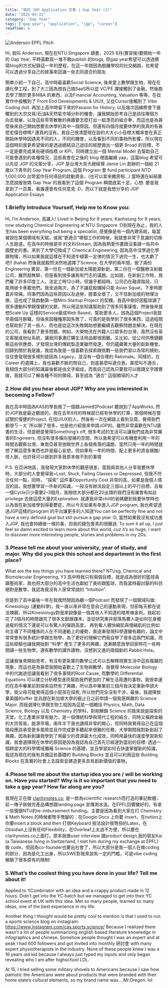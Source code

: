 ```yaml
---
title: "我的 JGP Application 文章 | Gap Year (1)"
date: "2025-03-31"
category: "Gap Year"
tags: ["gap year", "application", "jgp", "career"]
readTime: 6
---
```


![Anderson EPFL Pitch](/anderson-epfl.jpg)

Hi, 我叫 Anderson, 現在在NTU Singapore 讀書，2025 8月(實習後)要開始一年的 Gap Year, 平時喜歡寫一堆不敢publish 的blogs, 但gap year希望可以透過撰寫blog的方式紀錄這一年的歷程，在這一年間因為脫離學校的社交網路，也希望可以透過分享自己的故事來認識一些志同道合的朋友

簡單介紹一下自己，高中時最喜歡Social Science, 後來愛上數學跟生物，現在在讀化學工程，到了大三因為想自己搞SaaS所以從 VC/PE 課接觸到了金融，然後跑去學了關於更多M&A 的東西，以及Financial Accounting, Valuation 等等，在從實作中接觸到了 Front End Developments & UIUX, 又從Cursor接觸到了 Vibe Coding (lol). 再加上高中時留下來的Passion for History, 以及幾次因緣際會下接觸到的大宗交易/石油&天然氣市場分析的機會，讓我開始思考自己是該往哪個方向去發展，以及這些零零散散的興趣要怎麼打出一組漂亮的組合拳，而這也是為甚麼後來自己開始想要去休學的其中一個原因。但還有四個月就要休學的我真的有甚麼宏偉目標嗎? 還真的沒有。我自己很清楚現在設的大大小小目標大概率會在真正開始休學時因遇見不同的人，不同的機會，以及看到不同的事物所影響，所以現在這個時刻我更希望做的是透過總結自己過往的經歷做出一個更 Broad 的目標，不一定是要完成某些硬項指標 or KPI，同時建立出一個 Mental Model 去幫助自己可能會遇到的各種情況，這些我會在之後的 blog 裡面繼續 yap，這篇blog 希望可以先從 JGP 的文案分享，JGP 是台灣大哥大總經理 Jamie Lin 創辦的一個給 21 歲以下青年的 Gap Year Program, 這個 Program 會 fund participant NTD 1,000,000 台幣當作任何項目的啟動資金，(也可以拿來繳房租...) 當時還在糾結要怎麼說服爸媽 Gap Year 的我看到了這個 Program 瞬間底氣十足，心想: 要是我拿到了一百萬，看誰還會有任何意見 :D，而以下就是我想分享的 JGP Application Essays

### **1.Briefly Introduce Yourself, Help me to Know you:**
Hi, I’m Anderson, 高雄人! Lived in Beijing for 9 years, Kaohsiung for 9 years, now studying Chemical Engineering at NTU Singapore :D到現在為止，我的人生has been everything but being a specialist, 感覺像是有一個內建系統，每當被說在某個領域有天賦，或我”更適合”哪個工作的時候，我就會非常下意識的切換人生跑道。在高中的時候是IB 的文科Stream, 因為我熱愛作畫跟沒事讀一些共中國歷史的書。來到了大學切換成了 Chemical Engineering, 因為高中沒學過化學跟物理，所以如果我就這樣在不知道牛頓第一定律的情況下過完一生，也太虧了吧!! (haha) 然後我就毅然決然地選擇了Science. 在大學的兩年間，做了兩份Engineering 實習，第一份在一個新加坡太陽能源新創，第二份在一個醫療注射器公司，雖然超無聊，但是看到很多讓我有鬥志的議題。比如說，在新創工作時，我們雇了許多印度工人，法定工時12小時，但幾乎都超時。公司仍在融資階段，只能用破卡車載他們。我坐過兩次，為了不讓屁股爛掉只能 Asian Squat，下車時膝蓋非常痛。同事們因為這些原因以及過勞，膝蓋全壞了，又不信新加坡的物理治療，這也成了我啟動第一個Mini Startup Project 的契機，我高中剛好因籃球讀了很多運動科學跟復健的文獻，所以用這些知識幫助到了很多同事康復，然後後來就想Scale Up 這樣的Service變成Web Based，幫助更多人，因為這個Project我提早兩個月辭職，但後來因種種原因失敗了，可貴的是我學到了很多東西，這過程間也幫助到了其一些人，而也是從這次失敗開始想要繼續去觀察問題並解決。在現在的公司，我看到了更多問題。例如，大榮物流在外籍人口眾多的台灣，竟然沒有英文客服或地址系統，讓我同事連訂購生活用品都很困難。又比如，從公司供應鏈觀察這些供應商，才發現台灣的傳統製造業雖然發達，但仍蘊藏著大量的創新機會。回歸到關於我是誰，我認為我是一個喜歡去探索跟挑戰一些我們習以為常的規則，往往會發現很多規則是因為 Legacy，並沒有一個合理的 Rationale。同樣的，在Career 的選擇上，我也喜歡不斷的問自己，到底甚麼叫適合我，甚麼叫不適合，我相信大部分的知識最後都是由文字組成，而我自己認為只要我可以閱讀文字跟實做，我就可以了解各種不同的領域，甚至成為 “適合” 這個領域的人才

### **2.How did you hear about JGP? Why are you interested in becoming a Fellow?**
我在高中時因為KAS的學長做了一個跟Jamie的Podcast 聽說到了AppWorks, 然於JGP我是最近聽說的，我在去年8月的時候就已經有休學的打算，那個時候在嘗試關於復健的Project, 在找UIUX的人，然後有一次在網路上看到豆腐，覺得我們都很ㄎㄧㄤˉ所以聊了很多，也是他介紹我來申請JGP的。雖然非常喜歡在NTU讀書的生活，但是總是覺得Something’s off, 很多考試的生活可以讓我們成為非常厲害的Engineers, 但沒有很多橫向發展的空間，所以我希望可以有機會利用一年的時間去觀察台灣，東南亞甚至放眼世界上各個角落的議題，當然只用一年的時間就想了解這麼多東西也許是癡心妄想，但如果有一年的時間，配上更多的資金跟酷/怪人脈，也許我可以做到許多我原本做不到的事情

P.S. 在亞洲地區，我發現大家對休學的觀感很差，當我與其他人分享我要休學時，大部分的人會覺得我=Lost, Stuck, Failing Classes or Depressed, 但我不符合任何一點，同時， “探索” 這件事Opportunity Cost 非常的高，如果是我個人情況的話，我想要學習一件新的知識，一般沒有辦法設定三個以上的平行目標，且每一個Cycle只少需要2–3個月，我相信大部分都在20出頭的我們沒有誰會有如此 privilege 去做這麼大量的Exploration. 就連我非常chill的爸媽聽到我要休學時也以為我在新加坡學到得憂鬱症，所以今天如果有幸進入JGP program, 我也希望透過JGP這樣的program 的平台讓更多的人知道You can be perfectly fine and not have a very defined goal but still pursue a gap year :D, 當然如果我沒有成功進入JGP, 我也會持續做一樣的事，但我的錢包會真的很難過. To sum it all up, I just feel so damn excited to learn more about this world, cuz it’s so huge, I want to discover more interesting people, stories and problems in my 20s.

### **3.Please tell me about your university, year of study, and major. Why did you pick this school and department in the first place?**
What are the key things you have learned there? NTUsg, Chemical and Biomolecular Engineering, Y3 高中時我只有兩個目標，就是成為很好的籃球員跟藝術家，我也把大部分的高中生活也獻給了美術跟籃球，而我當時最討厭的科目絕對是數學，我認為我沒有人家常常說的 “Intuition”.

但是到了高中最後一年在我偶然間因為聽一個Podcast 而發現了一個領域叫做: Kinesiology (運動科學)，我一直以來非常在意自己的運動表現，但卻每天都在徒法煉鋼，所以Kinesiology對我來說像是一個其他人不知道的暗黑煉金術。我起初花了3個月的時間讀完了很多文獻跟課本，並從研究東非部落馬賽人是如何在身體過瘦的情況下還是可以有驚人的彈跳高度， 再到看人體快縮肌與慢縮肌的比例如何主導了不同種族的人在不同運動上的優勢，我逐漸發現科學還蠻有趣的，論文中常常會有很多統計學跟生物學，為了更好的理解它們我自學了很多這兩門知識，而這些經驗也讓我開始對 “科學” 產生了更多的興趣，逐漸願意放學回家時花一些時間讀一些生物學，還有數學的課外讀物，沒想到又進的兩個新的 Rabbit Hole。

這讓我後來開始思考，有沒有更紮實的數學公式可以去解釋現實生活中這些複雜的現象，而這也是為甚麼我開始喜歡上了生物與數學，我覺得 Molecular Biology 中的代謝途徑讓我看到了很多事情的Root Cause, 而數學的 Differential Equations 可以建立分析模型進而幫助我們更加的了解生活周遭的事物，我很幸運的在高中畢業前對探索自然有了興趣，所以高中畢業前三個月我決定重新申請大學，我父母可能覺得這個小屁孩在探索, 所以他們完全沒有干涉，最後，我選擇放棄美國的offer 並且趕在新加坡大學的截止日之前申請一個我感興趣的 Science Major. 而我選擇化學跟生物工程因為這是一個概括 Physics, Math, Data Science, Biology 以及 Chemistry 的學科，對剛解鎖 Science 的我來說是探索的天堂。化工產業非常有魅力，是一個傳統科學與現代工程的結合，同時又橫跨金融的大宗貿易，能源市場，兩年半下我也讀得非常的開心，但同時我覺得自己在這個階段應該承受更多風險並且作完成更多聽起來很難的任務，大學期間我對新創起了興趣，因為新創讓我學到了用最少的資源最大化成效，同時用最快的速度學習新知識，我會選擇現在休學的原因是因為我認為自己首先已經達到當初的目標: 透過一個跨度大的科學領域彌補 Science 的基礎，並且學習如何去快速掌握新的知識，我認為現在的我有具備這些基礎的 Building Blocks 並且可以利用這些 Building Blocks 在真實的社會上去探索並建造更多具有創新價值的事物。

### **4.Please tell me about the startup idea you are / will be working on. Have you started? Why is it so important that you need to take a gap year? How far along are you?** 
我現在正在做 [claritynotes.co](http://claritynotes.co/), 是一款為scientific research而打造的筆記軟體，前一陣子剛做完產品構想跟landing page 宣傳測水溫，在EPFL回響蠻好的，有拿一些獎跟NTU的re-imbursement funding。主要是因為看到大家在打 Chemistry & Math Notes 的時候都彆手彆腳的：在Google Docs 上你要 insert，在notion上你要insert a block and then 打很Keyboard 按法設計很彆扭的Latex，在Obsidian上沒有任何Flexibility，在Overleaf上太過不方便，所以要在claritynotes.co上面打。原本我做user interview 跟product design,我的朋友Kai (a Taiwanese living in Switzerland, I met him during my exchange at EPFL) 做 code，但因為co-founder也要出社會了，所以大部分是我一個人在做coding的部分，因為是化工出身，所以SWE對我來說有一定的門檻，可是vibe coding 解鎖了很多原有的限制!

### **5.What’s the coolest thing you have done in your life? Tell me about it!**
Applied to YCombinator with an idea and a crappy product made in 12 hours. Didn’t get into the YC batch but we managed to get into their YC school event at UK with this idea. Met so many people, learned so many ideas, one of the best experience in my life.

Another thing I thought would be pretty cool to mention is that I used to run a sports science blog on instagram: https://www.instagram.com/cas.sports.science/ Because I realized there wasn’t a lot of people summarizing english based literature knowledge in infographics and chinese. Somehow people thought I was an expert and at peak I had 600 followers and got invited into monthly 研討會 with many expert physiotherapists in the industry. None of these people knew I was a 16 years old kid because I always just typed my inputs and only began revealing who I am after highschool LOL.

At 15, I tried selling some military shovels to Americans because I saw how patriotic the Americans were about products that were branded with their home state’s cultural elements, so my brand name was….Mr.Oregon. lol